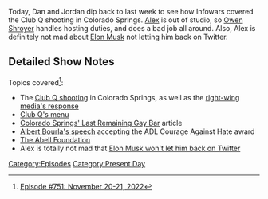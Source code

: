 {{DEFAULTSORT:
    #_EPISODE_0751:November 20-21, 2022
}}{{Episode
    | title             = November 20-21, 2022
    | caption           = Listen to this episode on [https://knowledgefight.libsyn.com/751-november-20-21-2022 Libsyn] [https://open.spotify.com/episode/5Z5XZb5jD33pnquYErPpGh Spotify], Read the [[Transcript/751: November 20-21, 2022|Unofficial Transcript]], View discussion on [https://reddit.com/z6nlii Reddit]
    | episodeNumber     = 751
    | length            = 02:08:50
    | airDate           = November 28, 2022
    | coverageStartDate = November 20, 2022
    | coverageEndDate   = November 21, 2022
    | episodeType       = [[:Category:Present Day|Present Day]]
    | appearance        = [[Owen Shroyer]], [[Alex Stein]], [[Matt Walsh]], [[Tucker Carlson]], [[Donald Trump]], [[Hunter Biden]], [[John Wayne]], [[Klaus Schwab]], [[Ron DeSantis]], [[Thomas Jefferson]]
    | previousEpisode   = [[750: Formulaic Objections Part 11]]
    | nextEpisode       = [[752: Ye Took A Dip In The Pool]]
}}

{{Stub}}

Today, Dan and Jordan dip back to last week to see how Infowars covered the Club Q shooting in Colorado Springs. [[Alex Jones|Alex]] is out of studio, so [[Owen Shroyer]] handles hosting duties, and does a bad job all around. Also, Alex is definitely not mad about [[Elon Musk]] not letting him back on Twitter.

==Detailed Show Notes==

Topics covered<ref>[https://knowledgefight.com/research/2022/11/27/episode-751-november-20-21-2022 Episode #751: November 20-21, 2022]</ref>:

*The [https://www.cnn.com/2022/11/22/us/colorado-suspect-background-aldrich-invs/index.html Club Q shooting] in Colorado Springs, as well as the [https://www.nbcnews.com/tech/internet/right-wing-influencers-media-double-anti-lgbtq-rhetoric-wake-colorado-rcna58371 right-wing] [https://www.mediamatters.org/tim-pool/tim-pool-responds-club-q-shooting-using-groomer-slur-accusing-lgbtq-communities-harming media's response]
*[https://web.archive.org/web/20040323155330/https://clubqonline.com/ Club Q's menu]
*[https://www.csindy.com/temporary_news/colorado-springs-last-remaining-gay-bar-club-q-changes-with-the-times/article_d29347f7-b09e-58a3-9321-753cc4deb775.html Colorado Springs' Last Remaining Gay Bar] article
*[https://www.adl.org/remarks-pfizer-chairman-and-ceo-albert-bourla-dvm-phd-recipient-adls-courage-against-hate-award Albert Bourla's speech] accepting the ADL Courage Against Hate award
*[https://abell.org/addressing-an-ongoing-epidemic-of-gun-violence/ The Abell Foundation]
*Alex is totally not mad that [https://www.cnn.com/2022/11/21/tech/alex-jones-twitter-ban Elon Musk won't let him back on Twitter]

[[Category:Episodes]]
[[Category:Present Day]]
